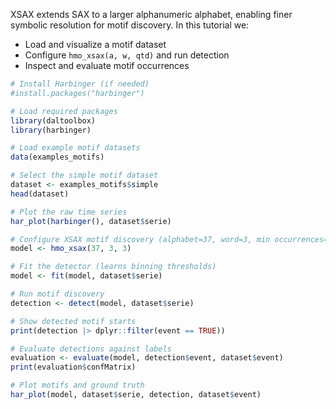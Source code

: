 XSAX extends SAX to a larger alphanumeric alphabet, enabling finer symbolic resolution for motif discovery. In this tutorial we:

- Load and visualize a motif dataset
- Configure `hmo_xsax(a, w, qtd)` and run detection
- Inspect and evaluate motif occurrences

```r
# Install Harbinger (if needed)
#install.packages("harbinger")
```

```r
# Load required packages
library(daltoolbox)
library(harbinger) 
```

```r
# Load example motif datasets
data(examples_motifs)
```

```r
# Select the simple motif dataset
dataset <- examples_motifs$simple
head(dataset)
```

```r
# Plot the raw time series
har_plot(harbinger(), dataset$serie)
```

```r
# Configure XSAX motif discovery (alphabet=37, word=3, min occurrences=3)
model <- hmo_xsax(37, 3, 3)
```

```r
# Fit the detector (learns binning thresholds)
model <- fit(model, dataset$serie)
```

```r
# Run motif discovery
detection <- detect(model, dataset$serie)
```

```r
# Show detected motif starts
print(detection |> dplyr::filter(event == TRUE))
```

```r
# Evaluate detections against labels
evaluation <- evaluate(model, detection$event, dataset$event)
print(evaluation$confMatrix)
```

```r
# Plot motifs and ground truth
har_plot(model, dataset$serie, detection, dataset$event)
```

